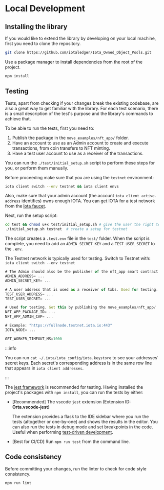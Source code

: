 
# Local Development

<Beta/>

## Installing the library

If you would like to extend the library by developing on your local machine, first you need to clone
the repository.

```sh
git clone https://github.com/iotaledger/Iota_Owned_Object_Pools.git
```

Use a package manager to install dependencies from the root of the project.

```sh npm2yarn
npm install
```

## Testing

Tests, apart from checking if your changes break the existing codebase, are also a great way to get
familiar with the library. For each test scenario, there is a small description of the test's
purpose and the library's commands to achieve that.

To be able to run the tests, first you need to:

1. Publish the package in the `move_examples/nft_app/` folder.
1. Have an account to use as an Admin account to create and execute transactions, from coin
   transfers to NFT minting.
1. Have a test user account to use as a receiver of the transactions.

You can run the `./test/initial_setup.sh` script to perform these steps for you, or perform them
manually.

Before proceeding make sure that you are using the `testnet` environment:

```sh
iota client switch --env testnet && iota client envs
```

Also, make sure that your admin account (the account `iota client active-address` identifies) owns
enough IOTA. You can get IOTA for a test network from the
[Iota faucet](https://docs.iota.io/guides/developer/getting-started/get-coins).

Next, run the setup script:

```sh
cd test && chmod u+x test/initial_setup.sh # give the user the right to execute the setup script
./initial_setup.sh testnet  # create a setup for testnet
```

The script creates a `.test.env` file in the `test/` folder. When the script is complete, you need
to add an `ADMIN_SECRET_KEY` and a `TEST_USER_SECRET` to the `.env`.

The Testnet network is typically used for testing. Switch to Testnet with:
`iota client switch --env testnet`

```ts
# The Admin should also be the publisher of the nft_app smart contract
ADMIN_ADDRESS= ...
ADMIN_SECRET_KEY= ...

# A user address that is used as a receiver of txbs. Used for testing.
TEST_USER_ADDRESS= ...
TEST_USER_SECRET= ...

# Used for testing. Get this by publishing the move_examples/nft_app/
NFT_APP_PACKAGE_ID= ...
NFT_APP_ADMIN_CAP= ...

# Example: "https://fullnode.testnet.iota.io:443"
IOTA_NODE= ...

GET_WORKER_TIMEOUT_MS=1000
```

:::info

You can run `cat ~/.iota/iota_config/iota.keystore` to see your addresses' secret keys. Each
secret's corresponding address is in the same row line that appears in `iota client addresses`.

:::

The [jest framework](https://jestjs.io/) is recommended for testing. Having installed the project's
packages with `npm install`, you can run the tests by either:

-   [Recommended] The vscode `jest` extension (Extension ID: **Orta.vscode-jest**)

    The extension provides a flask to the IDE sidebar where you run the tests (altogether or
    one-by-one) and shows the results in the editor. You can also run the tests in debug mode and
    set breakpoints in the code. Useful when performing
    [test-driven development](https://en.wikipedia.org/wiki/Test-driven_development).

-   [Best for CI/CD] Run `npm run test` from the command line.

## Code consistency

Before committing your changes, run the linter to check for code style consistency.

```sh npm2yarn
npm run lint
```
